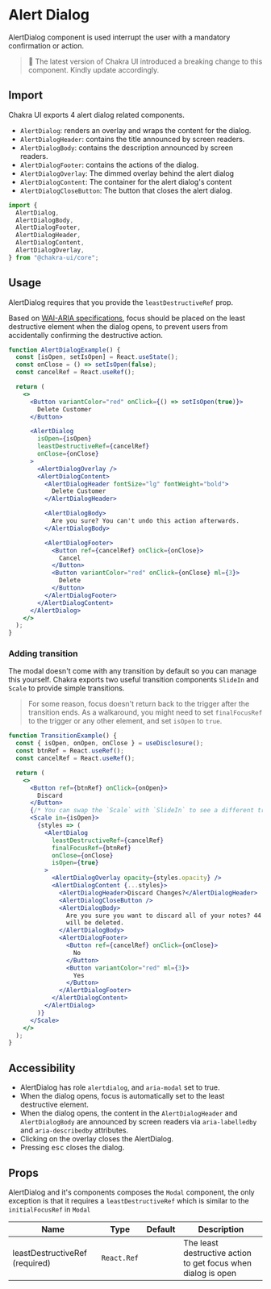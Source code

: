 # Alert Dialog

AlertDialog component is used interrupt the user with a mandatory confirmation
or action.

> 🚨 The latest version of Chakra UI introduced a breaking change to this
> component. Kindly update accordingly.

## Import

Chakra UI exports 4 alert dialog related components.

- `AlertDialog`: renders an overlay and wraps the content for the dialog.
- `AlertDialogHeader`: contains the title announced by screen readers.
- `AlertDialogBody`: contains the description announced by screen readers.
- `AlertDialogFooter`: contains the actions of the dialog.
- `AlertDialogOverlay`: The dimmed overlay behind the alert dialog
- `AlertDialogContent`: The container for the alert dialog's content
- `AlertDialogCloseButton`: The button that closes the alert dialog.

```js
import {
  AlertDialog,
  AlertDialogBody,
  AlertDialogFooter,
  AlertDialogHeader,
  AlertDialogContent,
  AlertDialogOverlay,
} from "@chakra-ui/core";
```

## Usage

AlertDialog requires that you provide the `leastDestructiveRef` prop.

Based on
[WAI-ARIA specifications](https://www.w3.org/TR/wai-aria-practices/#alertdialog),
focus should be placed on the least destructive element when the dialog opens,
to prevent users from accidentally confirming the destructive action.

```jsx
function AlertDialogExample() {
  const [isOpen, setIsOpen] = React.useState();
  const onClose = () => setIsOpen(false);
  const cancelRef = React.useRef();

  return (
    <>
      <Button variantColor="red" onClick={() => setIsOpen(true)}>
        Delete Customer
      </Button>

      <AlertDialog
        isOpen={isOpen}
        leastDestructiveRef={cancelRef}
        onClose={onClose}
      >
        <AlertDialogOverlay />
        <AlertDialogContent>
          <AlertDialogHeader fontSize="lg" fontWeight="bold">
            Delete Customer
          </AlertDialogHeader>

          <AlertDialogBody>
            Are you sure? You can't undo this action afterwards.
          </AlertDialogBody>

          <AlertDialogFooter>
            <Button ref={cancelRef} onClick={onClose}>
              Cancel
            </Button>
            <Button variantColor="red" onClick={onClose} ml={3}>
              Delete
            </Button>
          </AlertDialogFooter>
        </AlertDialogContent>
      </AlertDialog>
    </>
  );
}
```

### Adding transition

The modal doesn't come with any transition by default so you can manage this
yourself. Chakra exports two useful transition components `SlideIn` and `Scale`
to provide simple transitions.

> For some reason, focus doesn't return back to the trigger after the transition
> ends. As a walkaround, you might need to set `finalFocusRef` to the trigger or
> any other element, and set `isOpen` to `true`.

```jsx
function TransitionExample() {
  const { isOpen, onOpen, onClose } = useDisclosure();
  const btnRef = React.useRef();
  const cancelRef = React.useRef();

  return (
    <>
      <Button ref={btnRef} onClick={onOpen}>
        Discard
      </Button>
      {/* You can swap the `Scale` with `SlideIn` to see a different transition */}
      <Scale in={isOpen}>
        {styles => (
          <AlertDialog
            leastDestructiveRef={cancelRef}
            finalFocusRef={btnRef}
            onClose={onClose}
            isOpen={true}
          >
            <AlertDialogOverlay opacity={styles.opacity} />
            <AlertDialogContent {...styles}>
              <AlertDialogHeader>Discard Changes?</AlertDialogHeader>
              <AlertDialogCloseButton />
              <AlertDialogBody>
                Are you sure you want to discard all of your notes? 44 words
                will be deleted.
              </AlertDialogBody>
              <AlertDialogFooter>
                <Button ref={cancelRef} onClick={onClose}>
                  No
                </Button>
                <Button variantColor="red" ml={3}>
                  Yes
                </Button>
              </AlertDialogFooter>
            </AlertDialogContent>
          </AlertDialog>
        )}
      </Scale>
    </>
  );
}
```

## Accessibility

- AlertDialog has role `alertdialog`, and `aria-modal` set to true.
- When the dialog opens, focus is automatically set to the least destructive
  element.
- When the dialog opens, the content in the `AlertDialogHeader` and
  `AlertDialogBody` are announced by screen readers via `aria-labelledby` and
  `aria-describedby` attributes.
- Clicking on the overlay closes the AlertDialog.
- Pressing <kbd>esc</kbd> closes the dialog.

## Props

AlertDialog and it's components composes the `Modal` component, the only
exception is that it requires a `leastDestructiveRef` which is similar to the
`initialFocusRef` in `Modal`

| Name                           | Type        | Default | Description                                                   |
| ------------------------------ | ----------- | ------- | ------------------------------------------------------------- |
| leastDestructiveRef (required) | `React.Ref` |         | The least destructive action to get focus when dialog is open |
